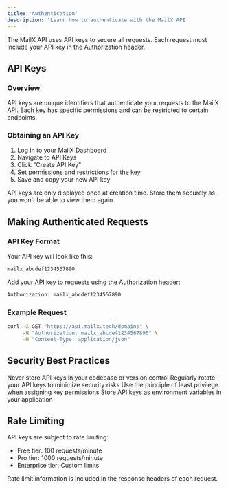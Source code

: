 ```yaml
---
title: 'Authentication'
description: 'Learn how to authenticate with the MailX API'
---
```


The MailX API uses API keys to secure all requests. Each request must include your API key in the Authorization header.

## API Keys

### Overview

API keys are unique identifiers that authenticate your requests to the MailX API. Each key has specific permissions and can be restricted to certain endpoints.

### Obtaining an API Key

1. Log in to your MailX Dashboard
2. Navigate to API Keys
3. Click "Create API Key"
4. Set permissions and restrictions for the key
5. Save and copy your new API key

<Warning>
API keys are only displayed once at creation time. Store them securely as you won't be able to view them again.
</Warning>

## Making Authenticated Requests

### API Key Format

Your API key will look like this:
```bash
mailx_abcdef1234567890
```

Add your API key to requests using the Authorization header:

```bash
Authorization: mailx_abcdef1234567890
```

### Example Request

```bash
curl -X GET "https://api.mailx.tech/domains" \
     -H "Authorization: mailx_abcdef1234567890" \
     -H "Content-Type: application/json"
```

## Security Best Practices

<CardGroup cols={2}>
  <Card title="Secure Storage" icon="shield">
    Never store API keys in your codebase or version control
  </Card>
  
  <Card title="Key Rotation" icon="rotate">
    Regularly rotate your API keys to minimize security risks
  </Card>

  <Card title="Access Control" icon="lock">
    Use the principle of least privilege when assigning key permissions
  </Card>

  <Card title="Environment Variables" icon="gear">
    Store API keys as environment variables in your application
  </Card>
</CardGroup>

## Rate Limiting

API keys are subject to rate limiting:

- Free tier: 100 requests/minute
- Pro tier: 1000 requests/minute
- Enterprise tier: Custom limits

<Note>
Rate limit information is included in the response headers of each request.
</Note>
